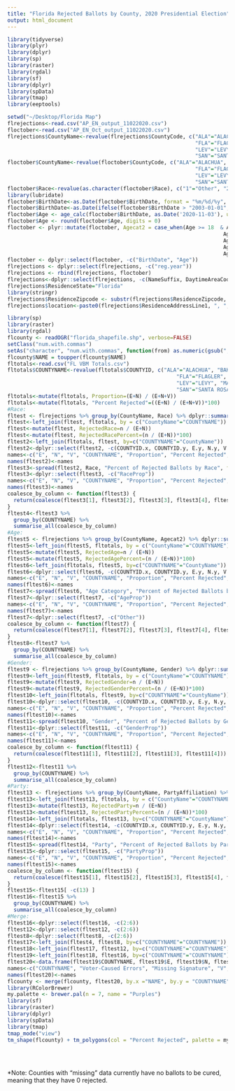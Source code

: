 ```yaml
---
title: "Florida Rejected Ballots by County, 2020 Presidential Election"
output: html_document
---
```


```r
library(tidyverse)
library(plyr)
library(dplyr)
library(sp)
library(raster)
library(rgdal)
library(sf)
library(dplyr)
library(spData)
library(tmap)
library(eeptools)

setwd("~/Desktop/Florida Map")
flrejections<-read.csv("AP_EN_output_11022020.csv")
floctober<-read.csv("AP_EN_Oct_output_11022020.csv")
flrejections$CountyName<-revalue(flrejections$CountyCode, c("ALA"="ALACHUA", "BAK"="BAKER", "BAY"="BAY", "BRA"="BRADFORD", "BRE"="BREVARD", "BRO"="BROWARD", "CAL"="CALHOUN", "CHA"="CHARLOTTE", "CIT"="CITRUS", "CLA"="CLAY", "CLL"="COLLIER", "CLM"="COLUMBIA", "DAD"="MIAMI-DADE", "DIX"="DIXIE", "DUV"="DUVAL", "ESC"="ESCAMBIA",
                                                            "FLA"="FLAGLER", "FRA"="FRANKLIN", "GAD"="GADSDEN", "GIL"="GILCHRIST", "GLA"="GLADES", "GUL"="GULF", "HEN"="HENDRY", "HER"="HERNANDO", "HIL"="HILLSBOROUGH", "HOL"="HOLMES", "IND"="INDIAN RIVER", "JAC"="JACKSON", "JEF"="JEFFERSON", "LAK"="LAKE", "LEE"="LEE", "LEO"="LEON",
                                                            "LEV"="LEVY", "MAD"="MADISON", "MAN"="MANATEE", "MON"="MONROE", "MRN"="MARION", "MRT"="MARTIN", "NAS"="NASSAU", "OKA"="OKALOOSA", "OKE"="OKEECHOBEE", "ORA"="ORANGE", "OSC"="OSCEOLA", "PAL"="PALM BEACH", "PAS"="PASCO", "PIN"="PINELLAS", "POL"="POLK", "PUT"="PUTNAM",
                                                            "SAN"="SANTA ROSA", "SAR"="SARASOTA", "SEM"="SEMINOLE", "STJ"="ST. JOHNS", "STL"="ST. LUCIE", "SUM"='SUMTER', "SUW"="SUWANNEE", "TAY"="TAYLOR", "UNI"="UNION", "VOL"="VOLUSIA", "WAK"="WAKULLA", "WAL"="WALTON", "WAS"="WASHINGTON"))
floctober$CountyName<-revalue(floctober$CountyCode, c("ALA"="ALACHUA", "BAK"="BAKER", "BAY"="BAY", "BRA"="BRADFORD", "BRE"="BREVARD", "BRO"="BROWARD", "CAL"="CALHOUN", "CHA"="CHARLOTTE", "CIT"="CITRUS", "CLA"="CLAY", "CLL"="COLLIER", "CLM"="COLUMBIA", "DAD"="MIAMI-DADE", "DIX"="DIXIE", "DUV"="DUVAL", "ESC"="ESCAMBIA",
                                                            "FLA"="FLAGLER", "FRA"="FRANKLIN", "GAD"="GADSDEN", "GIL"="GILCHRIST", "GLA"="GLADES", "GUL"="GULF", "HEN"="HENDRY", "HER"="HERNANDO", "HIL"="HILLSBOROUGH", "HOL"="HOLMES", "IND"="INDIAN RIVER", "JAC"="JACKSON", "JEF"="JEFFERSON", "LAK"="LAKE", "LEE"="LEE", "LEO"="LEON",
                                                            "LEV"="LEVY", "MAD"="MADISON", "MAN"="MANATEE", "MON"="MONROE", "MRN"="MARION", "MRT"="MARTIN", "NAS"="NASSAU", "OKA"="OKALOOSA", "OKE"="OKEECHOBEE", "ORA"="ORANGE", "OSC"="OSCEOLA", "PAL"="PALM BEACH", "PAS"="PASCO", "PIN"="PINELLAS", "POL"="POLK", "PUT"="PUTNAM",
                                                            "SAN"="SANTA ROSA", "SAR"="SARASOTA", "SEM"="SEMINOLE", "STJ"="ST. JOHNS", "STL"="ST. LUCIE", "SUM"='SUMTER', "SUW"="SUWANNEE", "TAY"="TAYLOR", "UNI"="UNION", "VOL"="VOLUSIA", "WAK"="WAKULLA", "WAL"="WALTON", "WAS"="WASHINGTON"))
floctober$Race<-revalue(as.character(floctober$Race), c("1"="Other", "2"="Other", "3"="Black", "4"="Hispanic", "5"="White", "6"="Other", "7"="Other", "8"="Other", "9"="Other"))
library(lubridate)
floctober$BirthDate<-as.Date(floctober$BirthDate, format = "%m/%d/%y", origin="1900-01-01")
floctober$BirthDate<-as.Date(ifelse(floctober$BirthDate > "2003-01-01", format(floctober$BirthDate, "19%y-%m-%d"), format(floctober$BirthDate)))
floctober$Age <- age_calc(floctober$BirthDate, as.Date('2020-11-03'), units = "years")
floctober$Age <- round(floctober$Age, digits = 0)
floctober <- plyr::mutate(floctober, Agecat2 = case_when(Age >= 18  & Age <= 23 ~ '18-23',
                                                                     Age >= 24  & Age <= 29 ~ '24-29',
                                                                     Age >= 30  & Age <= 44 ~ '30-44',
                                                                     Age >= 45  & Age <= 64 ~ '45-64',
                                                                     Age >= 65 ~ '65-105'))
floctober <- dplyr::select(floctober, -c("BirthDate", "Age"))
flrejections <- dplyr::select(flrejections, -c("reg.year"))
flrejections <- rbind(flrejections, floctober)
flrejections<-dplyr::select(flrejections, -c(NameSuffix, DaytimeAreaCode,DaytimePhoneNumber,EmailAddress))
flrejections$ResidenceState="Florida"
library(stringr)
flrejections$ResidenceZipcode <- substr(flrejections$ResidenceZipcode, 0, 5)
flrejections$location<-paste0(flrejections$ResidenceAddressLine1, ", ", flrejections$ResidenceCity, ", FL ", flrejections$ResidenceZipcode)

library(sp)
library(raster)
library(rgdal)
flcounty <- readOGR("florida_shapefile.shp", verbose=FALSE)
setClass("num.with.commas")
setAs("character", "num.with.commas", function(from) as.numeric(gsub(",", "", from) ) )
flcounty$NAME = toupper(flcounty$NAME)
fltotals<-read.csv("FL VBM Totals.csv")
fltotals$COUNTYNAME<-revalue(fltotals$COUNTYID, c("ALA"="ALACHUA", "BAK"="BAKER", "BAY"="BAY", "BRA"="BRADFORD", "BRE"="BREVARD", "BRO"="BROWARD", "CAL"="CALHOUN", "CHA"="CHARLOTTE", "CIT"="CITRUS", "CLA"="CLAY", "CLL"="COLLIER", "CLM"="COLUMBIA", "DAD"="MIAMI-DADE", "DIX"="DIXIE", "DUV"="DUVAL", "ESC"="ESCAMBIA",
                                                      "FLA"="FLAGLER", "FRA"="FRANKLIN", "GAD"="GADSDEN", "GIL"="GILCHRIST", "GLA"="GLADES", "GUL"="GULF", "HEN"="HENDRY", "HER"="HERNANDO", "HIL"="HILLSBOROUGH", "HOL"="HOLMES", "IND"="INDIAN RIVER", "JAC"="JACKSON", "JEF"="JEFFERSON", "LAK"="LAKE", "LEE"="LEE", "LEO"="LEON",
                                                      "LEV"="LEVY", "MAD"="MADISON", "MAN"="MANATEE", "MON"="MONROE", "MRN"="MARION", "MRT"="MARTIN", "NAS"="NASSAU", "OKA"="OKALOOSA", "OKE"="OKEECHOBEE", "ORA"="ORANGE", "OSC"="OSCEOLA", "PAL"="PALM BEACH", "PAS"="PASCO", "PIN"="PINELLAS", "POL"="POLK", "PUT"="PUTNAM",
                                                      "SAN"="SANTA ROSA", "SAR"="SARASOTA", "SEM"="SEMINOLE", "STJ"="ST. JOHNS", "STL"="ST. LUCIE", "SUM"='SUMTER', "SUW"="SUWANNEE", "TAY"="TAYLOR", "UNI"="UNION", "VOL"="VOLUSIA", "WAK"="WAKULLA", "WAL"="WALTON", "WAS"="WASHINGTON"))
fltotals<-mutate(fltotals, Proportion=(E+N) / (E+N+V))
fltotals<-mutate(fltotals, "Percent Rejected"=((E+N) / (E+N+V))*100)
#Race:
fltest <- flrejections %>% group_by(CountyName, Race) %>% dplyr::summarise(n = dplyr::n())
fltest<-left_join(fltest, fltotals, by = c("CountyName"="COUNTYNAME"))
fltest<-mutate(fltest, RejectedRace=n / (E+N))
fltest<-mutate(fltest, RejectedRacePercent=(n / (E+N))*100)
fltest2<-left_join(fltotals, fltest, by=c("COUNTYNAME"="CountyName"))
fltest2<-dplyr::select(fltest2, -c(COUNTYID.x, COUNTYID.y, E.y, N.y, V.y, Proportion.y, "Percent Rejected.y"))
names<-c("E", "N", "V", "COUNTYNAME", "Proportion", "Percent Rejected", "Race", "n", "RaceProp","Percent of Rejected Ballots by Race")
names(fltest2)<-names
fltest3<-spread(fltest2, Race, "Percent of Rejected Ballots by Race", fill = NA, convert = FALSE)
fltest3<-dplyr::select(fltest3, -c("RaceProp"))
names<-c("E", "N", "V", "COUNTYNAME", "Proportion", "Percent Rejected", "n", "Black Percent of Total Rejected", "Hispanic Percent of Total Rejected", "Other Percent of Total Rejected", "White Percent of Total Rejected", "No Race Specified")
names(fltest3)<-names
coalesce_by_column <- function(fltest3) {
  return(coalesce(fltest3[1], fltest3[2], fltest3[3], fltest3[4], fltest3[5]))
}
fltest4<-fltest3 %>%
  group_by(COUNTYNAME) %>%
  summarise_all(coalesce_by_column)
#Age:
fltest5 <- flrejections %>% group_by(CountyName, Agecat2) %>% dplyr::summarise(n = dplyr::n())
fltest5<-left_join(fltest5, fltotals, by = c("CountyName"="COUNTYNAME"))
fltest5<-mutate(fltest5, RejectedAge=n / (E+N))
fltest5<-mutate(fltest5, RejectedAgePercent=(n / (E+N))*100)
fltest6<-left_join(fltotals, fltest5, by=c("COUNTYNAME"="CountyName"))
fltest6<-dplyr::select(fltest6, -c(COUNTYID.x, COUNTYID.y, E.y, N.y, V.y, Proportion.y, "Percent Rejected.y"))
names<-c("E", "N", "V", "COUNTYNAME", "Proportion", "Percent Rejected", "Age Category", "n", "AgeProp","Percent of Rejected Ballots by Age")
names(fltest6)<-names
fltest7<-spread(fltest6, "Age Category", "Percent of Rejected Ballots by Age", fill = NA, convert = FALSE)
fltest7<-dplyr::select(fltest7, -c("AgeProp"))
names<-c("E", "N", "V", "COUNTYNAME", "Proportion", "Percent Rejected", "n", "18 to 23 Percent of Total Rejected", "24 to 29 Percent of Total Rejected", "30 to 44 Percent of Total Rejected", "45 to 64 Percent of Total Rejected", "65 to 105 Percent of Total Rejected", "Other", "No Age Specified Percent of Total Rejected")
names(fltest7)<-names
fltest7<-dplyr::select(fltest7, -c("Other"))
coalesce_by_column <- function(fltest7) {
  return(coalesce(fltest7[1], fltest7[2], fltest7[3], fltest7[4], fltest7[5], fltest7[6]))
}
fltest8<-fltest7 %>%
  group_by(COUNTYNAME) %>%
  summarise_all(coalesce_by_column)
#Gender:
fltest9 <- flrejections %>% group_by(CountyName, Gender) %>% dplyr::summarise(n = dplyr::n())
fltest9<-left_join(fltest9, fltotals, by = c("CountyName"="COUNTYNAME"))
fltest9<-mutate(fltest9, RejectedGender=n / (E+N))
fltest9<-mutate(fltest9, RejectedGenderPercent=(n / (E+N))*100)
fltest10<-left_join(fltotals, fltest9, by=c("COUNTYNAME"="CountyName"))
fltest10<-dplyr::select(fltest10, -c(COUNTYID.x, COUNTYID.y, E.y, N.y, V.y, Proportion.y, "Percent Rejected.y"))
names<-c("E", "N", "V", "COUNTYNAME", "Proportion", "Percent Rejected", "Gender", "n", "GenderProp","Percent of Rejected Ballots by Gender")
names(fltest10)<-names
fltest11<-spread(fltest10, "Gender", "Percent of Rejected Ballots by Gender", fill = NA, convert = FALSE)
fltest11<-dplyr::select(fltest11, -c("GenderProp"))
names<-c("E", "N", "V", "COUNTYNAME", "Proportion", "Percent Rejected", "n", "Female Percent of Total Rejected", "Male Percent of Total Rejected", "Other Gender Percent of Total Rejected", "No Gender Specified Percent of Total Rejected")
names(fltest11)<-names
coalesce_by_column <- function(fltest11) {
  return(coalesce(fltest11[1], fltest11[2], fltest11[3], fltest11[4]))
}
fltest12<-fltest11 %>%
  group_by(COUNTYNAME) %>%
  summarise_all(coalesce_by_column)
#Party:
fltest13 <- flrejections %>% group_by(CountyName, PartyAffiliation) %>% dplyr::summarise(n = dplyr::n())
fltest13<-left_join(fltest13, fltotals, by = c("CountyName"="COUNTYNAME"))
fltest13<-mutate(fltest13, RejectedParty=n / (E+N))
fltest13<-mutate(fltest13, RejectedPartyPercent=(n / (E+N))*100)
fltest14<-left_join(fltotals, fltest13, by=c("COUNTYNAME"="CountyName"))
fltest14<-dplyr::select(fltest14, -c(COUNTYID.x, COUNTYID.y, E.y, N.y, V.y, Proportion.y, "Percent Rejected.y"))
names<-c("E", "N", "V", "COUNTYNAME", "Proportion", "Percent Rejected", "Party", "n", "PartyProp","Percent of Rejected Ballots by Party")
names(fltest14)<-names
fltest15<-spread(fltest14, "Party", "Percent of Rejected Ballots by Party", fill = NA, convert = FALSE)
fltest15<-dplyr::select(fltest15, -c("PartyProp"))
names<-c("E", "N", "V", "COUNTYNAME", "Proportion", "Percent Rejected", "n", "Democrat Percent of Total Rejected", "No Party Affiliation Percent of Total Rejected", "Third Party Percent of Total Rejected", "Republican Percent of Total Rejected", "No Party Specified Percent of Total Rejected")
names(fltest15)<-names
coalesce_by_column <- function(fltest15) {
  return(coalesce(fltest15[1], fltest15[2], fltest15[3], fltest15[4], fltest15[5]))
}
fltest15<-fltest15[ -c(13) ]
fltest16<-fltest15 %>%
  group_by(COUNTYNAME) %>%
  summarise_all(coalesce_by_column)
#Merge:
fltest16<-dplyr::select(fltest16, -c(2:6))
fltest12<-dplyr::select(fltest12, -c(2:6))
fltest8<-dplyr::select(fltest8, -c(2:6))
fltest17<-left_join(fltest4, fltest8, by=c("COUNTYNAME"="COUNTYNAME"))
fltest18<-left_join(fltest17, fltest12, by=c("COUNTYNAME"="COUNTYNAME"))
fltest19<-left_join(fltest18, fltest16, by=c("COUNTYNAME"="COUNTYNAME"))
fltest20<-data.frame(fltest19$COUNTYNAME, fltest19$E, fltest19$N, fltest19$V, fltest19$Proportion, round(fltest19[6:30], 1))
names<-c("COUNTYNAME", "Voter-Caused Errors", "Missing Signature", "V", "Proportion", "Percent Rejected", "n.x", "Black Percent of Total Rejected", "Hispanic Percent of Total Rejected", "Other Percent of Total Rejected", "White Percent of Total Rejected", "No Race Specified","n.y","18 to 23 Percent of Total Rejected","24 to 29 Percent of Total Rejected","30 to 44 Percent of Total Rejected","45 to 64 Percent of Total Rejected","65 to 105 Percent of Total Rejected","No Age Specified Percent of Total Rejected","n.x.x","Female Percent of Total Rejected","Male Percent of Total Rejected","Other Gender Percent of Total Rejected","No Gender Specified Percent of Total Rejected","n.y.y","Democrat Percent of Total Rejected","No Party Affiliation Percent of Total Rejected","Third Party Percent of Total Rejected","Republican Percent of Total Rejected","No Party Specified Percent of Total Rejected")
names(fltest20)<-names
flcounty <- merge(flcounty, fltest20, by.x ="NAME", by.y = "COUNTYNAME")
library(RColorBrewer)
my.palette <- brewer.pal(n = 7, name = "Purples")
library(sf)
library(raster)
library(dplyr)
library(spData)
library(tmap)
tmap_mode("view")
tm_shape(flcounty) + tm_polygons(col = "Percent Rejected", palette = my.palette, popup.vars=c("Percent Rejected", "Voter-Caused Errors", "Missing Signature", "Black Percent of Total Rejected", "Hispanic Percent of Total Rejected", "Other Percent of Total Rejected", "White Percent of Total Rejected", "No Race Specified", 
                                                                                              "18 to 23 Percent of Total Rejected","24 to 29 Percent of Total Rejected","30 to 44 Percent of Total Rejected","45 to 64 Percent of Total Rejected","65 to 105 Percent of Total Rejected","No Age Specified Percent of Total Rejected",
                                                                                              "Female Percent of Total Rejected","Male Percent of Total Rejected","Other Gender Percent of Total Rejected","No Gender Specified Percent of Total Rejected",
                                                                                              "Democrat Percent of Total Rejected","No Party Affiliation Percent of Total Rejected","Third Party Percent of Total Rejected","Republican Percent of Total Rejected","No Party Specified Percent of Total Rejected")) + tm_layout(main.title = "Percent Rejected by County", title.size = 0.5, legend.outside=T)
```

*Note: Counties with "missing" data currently have no ballots to be cured, meaning that they have 0 rejected.